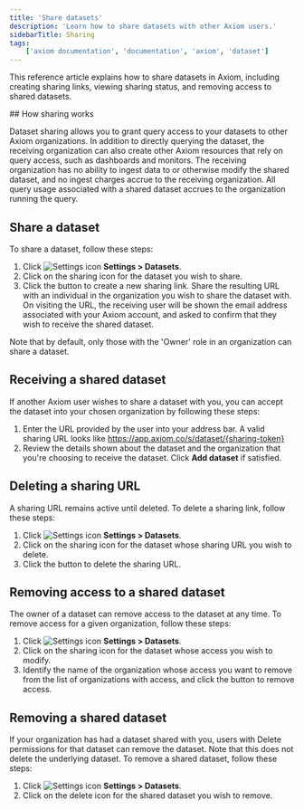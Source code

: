```yaml
---
title: 'Share datasets'
description: 'Learn how to share datasets with other Axiom users.'
sidebarTitle: Sharing
tags:
    ['axiom documentation', 'documentation', 'axiom', 'dataset']
---
```


This reference article explains how to share datasets in Axiom, including creating sharing links, viewing sharing status, and removing access to shared datasets.

## How sharing works

Dataset sharing allows you to grant query access to your datasets to other Axiom organizations. In addition to directly querying the dataset, the receiving organization can also create other Axiom resources that rely on query access, such as dashboards and monitors. The receiving organization has no ability to ingest data to or otherwise modify the shared dataset, and no ingest charges accrue to the receiving organization. All query usage associated with a shared dataset accrues to the organization running the query. 

## Share a dataset

To share a dataset, follow these steps:

1. Click <img src="/doc-assets/icons/settings.svg" className="inline-icon" alt="Settings icon" /> **Settings > Datasets**.
1. Click on the sharing icon for the dataset you wish to share.
1. Click the button to create a new sharing link. Share the resulting URL with an individual in the organization you wish to share the dataset with. On visiting the URL, the receiving user will be shown the email address associated with your Axiom account, and asked to confirm that they wish to receive the shared dataset.

Note that by default, only those with the 'Owner' role in an organization can share a dataset. 

## Receiving a shared dataset

If another Axiom user wishes to share a dataset with you, you can accept the dataset into your chosen organization by following these steps:

1. Enter the URL provided by the user into your address bar. A valid sharing URL looks like https://app.axiom.co/s/dataset/{sharing-token}
1. Review the details shown about the dataset and the organization that you're choosing to receive the dataset. Click **Add dataset** if satisfied.

## Deleting a sharing URL

A sharing URL remains active until deleted. To delete a sharing link, follow these steps:

1. Click <img src="/doc-assets/icons/settings.svg" className="inline-icon" alt="Settings icon" /> **Settings > Datasets**.
1. Click on the sharing icon for the dataset whose sharing URL you wish to delete.
1. Click the button to delete the sharing URL.

## Removing access to a shared dataset

The owner of a dataset can remove access to the dataset at any time. To remove access for a given organization, follow these steps:

1. Click <img src="/doc-assets/icons/settings.svg" className="inline-icon" alt="Settings icon" /> **Settings > Datasets**.
1. Click on the sharing icon for the dataset whose access you wish to modify.
1. Identify the name of the organization whose access you want to remove from the list of organizations with access, and click the button to remove access.

## Removing a shared dataset

If your organization has had a dataset shared with you, users with Delete permissions for that dataset can remove the dataset. Note that this does not delete the underlying dataset. To remove a shared dataset, follow these steps:

1. Click <img src="/doc-assets/icons/settings.svg" className="inline-icon" alt="Settings icon" /> **Settings > Datasets**.
1. Click on the delete icon for the shared dataset you wish to remove.